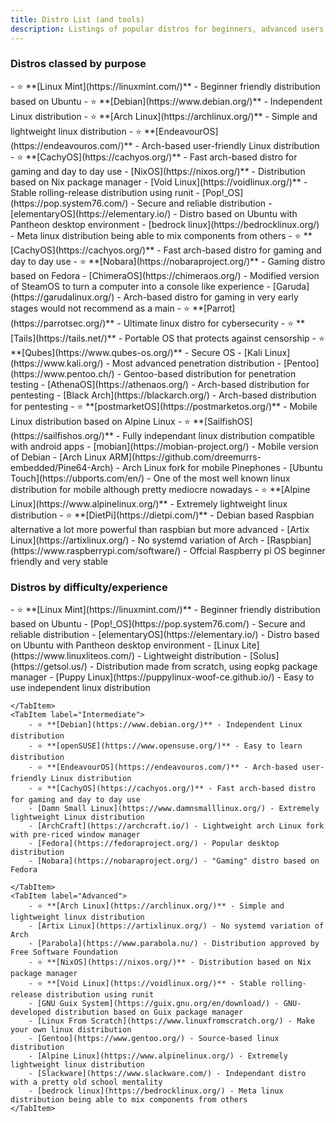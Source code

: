 ```yaml
---
title: Distro List (and tools)
description: Listings of popular distros for beginners, advanced users etc., as well as tools relating those
---
```


### Distros classed by purpose

<Tabs>
    <TabItem label="Day to day use">
        - ⭐ **[Linux Mint](https://linuxmint.com/)** - Beginner friendly distribution based on Ubuntu
        - ⭐ **[Debian](https://www.debian.org/)** - Independent Linux distribution
        - ⭐ **[Arch Linux](https://archlinux.org/)** - Simple and lightweight linux distribution
        - ⭐ **[EndeavourOS](https://endeavouros.com/)** - Arch-based user-friendly Linux distribution
        - ⭐ **[CachyOS](https://cachyos.org/)** - Fast arch-based distro for gaming and day to day use
        - [NixOS](https://nixos.org/)** - Distribution based on Nix package manager
        - [Void Linux](https://voidlinux.org/)** - Stable rolling-release distribution using runit
        - [Pop!_OS](https://pop.system76.com/) - Secure and reliable distribution
        - [elementaryOS](https://elementary.io/) - Distro based on Ubuntu with Pantheon desktop environment
        - [bedrock linux](https://bedrocklinux.org/) - Meta linux distribution being able to mix components from others
    </TabItem>
    <TabItem label="Gaming">
        - ⭐ **[CachyOS](https://cachyos.org/)** - Fast arch-based distro for gaming and day to day use
        - ⭐ **[Nobara](https://nobaraproject.org/)** - Gaming distro based on Fedora
        - [ChimeraOS](https://chimeraos.org/) - Modified version of SteamOS to turn a computer into a console like experience
        - [Garuda](https://garudalinux.org/) - Arch-based distro for gaming in very early stages would not recommend as a main
    </TabItem>
    <TabItem label="Pentesting/Security">
        - ⭐ **[Parrot](https://parrotsec.org/)** - Ultimate linux distro for cybersecurity
        - ⭐ **[Tails](https://tails.net/)** - Portable OS that protects against censorship
        - ⭐ **[Qubes](https://www.qubes-os.org/)** - Secure OS
        - [Kali Linux](https://www.kali.org/) - Most advanced penetration distribution
        - [Pentoo](https://www.pentoo.ch/) - Gentoo-based distribution for penetration testing
        - [AthenaOS](https://athenaos.org/) - Arch-based distribution for pentesting
        - [Black Arch](https://blackarch.org/) - Arch-based distribution for pentesting
    </TabItem>
     <TabItem label="Mobile">
        - ⭐ **[postmarketOS](https://postmarketos.org/)** - Mobile Linux distribution based on Alpine Linux
        - ⭐ **[SailfishOS](https://sailfishos.org/)** - Fully independant linux distribution compatible with android apps
        - [mobian](https://mobian-project.org/) - Mobile version of Debian
        - [Arch Linux ARM](https://github.com/dreemurrs-embedded/Pine64-Arch) - Arch Linux fork for mobile Pinephones
        - [Ubuntu Touch](https://ubports.com/en/) - One of the most well known linux distribution for mobile although pretty mediocre nowadays
    </TabItem>
     <TabItem label="IOT/Embedded Systems">
        - ⭐ **[Alpine Linux](https://www.alpinelinux.org/)** - Extremely lightweight linux distribution
        - ⭐ **[DietPi](https://dietpi.com/)** - Debian based Raspbian alternative a lot more powerful than raspbian but more advanced
        - [Artix Linux](https://artixlinux.org/) - No systemd variation of Arch
        - [Raspbian](https://www.raspberrypi.com/software/) - Offcial Raspberry pi OS beginner friendly and very stable
    </TabItem>
</Tabs>

### Distros by difficulty/experience
<Tabs>
    <TabItem label="Beginner-Friendly">
        - ⭐ **[Linux Mint](https://linuxmint.com/)** - Beginner friendly distribution based on Ubuntu
        - [Pop!_OS](https://pop.system76.com/) - Secure and reliable distribution
        - [elementaryOS](https://elementary.io/) - Distro based on Ubuntu with Pantheon desktop environment
        - [Linux Lite](https://www.linuxliteos.com/) - Lightweight distribution
        - [Solus](https://getsol.us/) - Distribution made from scratch, using eopkg package manager
        - [Puppy Linux](https://puppylinux-woof-ce.github.io/) - Easy to use independent linux distribution

    </TabItem>
    <TabItem label="Intermediate">
        - ⭐ **[Debian](https://www.debian.org/)** - Independent Linux distribution
        - ⭐ **[openSUSE](https://www.opensuse.org/)** - Easy to learn distribution
        - ⭐ **[EndeavourOS](https://endeavouros.com/)** - Arch-based user-friendly Linux distribution
        - ⭐ **[CachyOS](https://cachyos.org/)** - Fast arch-based distro for gaming and day to day use
        - [Damn Small Linux](https://www.damnsmalllinux.org/) - Extremely lightweight Linux distribution
        - [ArchCraft](https://archcraft.io/) - Lightweight arch Linux fork with pre-riced window manager
        - [Fedora](https://fedoraproject.org/) - Popular desktop distribution
        - [Nobara](https://nobaraproject.org/) - "Gaming" distro based on Fedora

    </TabItem>
    <TabItem label="Advanced">
        - ⭐ **[Arch Linux](https://archlinux.org/)** - Simple and lightweight linux distribution
        - [Artix Linux](https://artixlinux.org/) - No systemd variation of Arch
        - [Parabola](https://www.parabola.nu/) - Distribution approved by Free Software Foundation
        - ⭐ **[NixOS](https://nixos.org/)** - Distribution based on Nix package manager
        - ⭐ **[Void Linux](https://voidlinux.org/)** - Stable rolling-release distribution using runit
        - [GNU Guix System](https://guix.gnu.org/en/download/) - GNU-developed distribution based on Guix package manager
        - [Linux From Scratch](https://www.linuxfromscratch.org/) - Make your own linux distribution
        - [Gentoo](https://www.gentoo.org/) - Source-based linux distribution
        - [Alpine Linux](https://www.alpinelinux.org/) - Extremely lightweight linux distribution
        - [Slackware](https://www.slackware.com/) - Independant distro with a pretty old school mentality
        - [bedrock linux](https://bedrocklinux.org/) - Meta linux distribution being able to mix components from others 
    </TabItem>
</Tabs>
